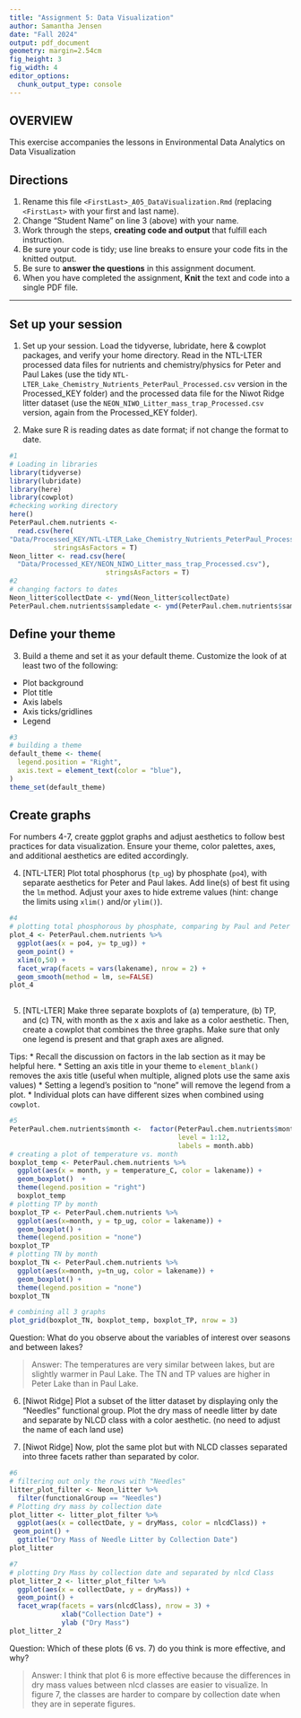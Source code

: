 ```yaml
---
title: "Assignment 5: Data Visualization"
author: Samantha Jensen
date: "Fall 2024"
output: pdf_document
geometry: margin=2.54cm
fig_height: 3
fig_width: 4
editor_options: 
  chunk_output_type: console
---
```


## OVERVIEW

This exercise accompanies the lessons in Environmental Data Analytics on Data Visualization 

## Directions
1. Rename this file `<FirstLast>_A05_DataVisualization.Rmd` (replacing `<FirstLast>` with your first and last name).
2. Change "Student Name" on line 3 (above) with your name.
3. Work through the steps, **creating code and output** that fulfill each instruction.
4. Be sure your code is tidy; use line breaks to ensure your code fits in the knitted output.
5. Be sure to **answer the questions** in this assignment document.
6. When you have completed the assignment, **Knit** the text and code into a single PDF file.

---

## Set up your session 

1. Set up your session. Load the tidyverse, lubridate, here & cowplot packages, and verify your home directory. Read in the NTL-LTER processed data files for nutrients and chemistry/physics for Peter and Paul Lakes (use the tidy `NTL-LTER_Lake_Chemistry_Nutrients_PeterPaul_Processed.csv` version in the Processed_KEY folder) and the processed data file for the Niwot Ridge litter dataset (use the `NEON_NIWO_Litter_mass_trap_Processed.csv` version, again from the Processed_KEY folder). 

2. Make sure R is reading dates as date format; if not change the format to date.

```r
#1 
# Loading in libraries 
library(tidyverse)
library(lubridate)
library(here)
library(cowplot)
#checking working directory 
here()
PeterPaul.chem.nutrients <- 
  read.csv(here(
"Data/Processed_KEY/NTL-LTER_Lake_Chemistry_Nutrients_PeterPaul_Processed.csv"),
           stringsAsFactors = T)
Neon_litter <- read.csv(here(
  "Data/Processed_KEY/NEON_NIWO_Litter_mass_trap_Processed.csv"), 
                        stringsAsFactors = T)
#2 
# changing factors to dates 
Neon_litter$collectDate <- ymd(Neon_litter$collectDate)
PeterPaul.chem.nutrients$sampledate <- ymd(PeterPaul.chem.nutrients$sampledate)
```
## Define your theme
3. Build a theme and set it as your default theme. Customize the look of at least two of the following: 
 * Plot background
 * Plot title
 * Axis labels
 * Axis ticks/gridlines
 * Legend

```r
#3
# building a theme 
default_theme <- theme(
  legend.position = "Right", 
  axis.text = element_text(color = "blue"), 
)
theme_set(default_theme)
```

## Create graphs
For numbers 4-7, create ggplot graphs and adjust aesthetics to follow best practices for data visualization. Ensure your theme, color palettes, axes, and additional aesthetics are edited accordingly.

4. [NTL-LTER] Plot total phosphorus (`tp_ug`) by phosphate (`po4`), with separate aesthetics for Peter and Paul lakes. Add line(s) of best fit using the `lm` method. Adjust your axes to hide extreme values (hint: change the limits using `xlim()` and/or `ylim()`).

```r
#4 
# plotting total phosphorous by phosphate, comparing by Paul and Peter Lake 
plot_4 <- PeterPaul.chem.nutrients %>% 
  ggplot(aes(x = po4, y= tp_ug)) + 
  geom_point() + 
  xlim(0,50) +
  facet_wrap(facets = vars(lakename), nrow = 2) + 
  geom_smooth(method = lm, se=FALSE) 
plot_4
  
```


5. [NTL-LTER] Make three separate boxplots of (a) temperature, (b) TP, and (c) TN, with month as the x axis and lake as a color aesthetic. Then, create a cowplot that combines the three graphs. Make sure that only one legend is present and that graph axes are aligned. 

Tips:
* Recall the discussion on factors in the lab section as it may be helpful here. 
* Setting an axis title in your theme to `element_blank()` removes the axis title (useful when multiple, aligned plots use the same axis values)
* Setting a legend's position to "none" will remove the legend from a plot.
* Individual plots can have different sizes when combined using `cowplot`.

```r
#5 
PeterPaul.chem.nutrients$month <-  factor(PeterPaul.chem.nutrients$month,
                                          level = 1:12, 
                                          labels = month.abb)
# creating a plot of temperature vs. month
boxplot_temp <- PeterPaul.chem.nutrients %>% 
  ggplot(aes(x = month, y = temperature_C, color = lakename)) + 
  geom_boxplot()  +
  theme(legend.position = "right") 
  boxplot_temp
# plotting TP by month   
boxplot_TP <- PeterPaul.chem.nutrients %>% 
  ggplot(aes(x=month, y = tp_ug, color = lakename)) +
  geom_boxplot() +
  theme(legend.position = "none") 
boxplot_TP
# plotting TN by month 
boxplot_TN <- PeterPaul.chem.nutrients %>% 
  ggplot(aes(x=month, y=tn_ug, color = lakename)) +
  geom_boxplot() +
  theme(legend.position = "none")
boxplot_TN  

# combining all 3 graphs 
plot_grid(boxplot_TN, boxplot_temp, boxplot_TP, nrow = 3)


```

Question: What do you observe about the variables of interest over seasons and between lakes? 

> Answer: The temperatures are very similar between lakes, but are slightly warmer in Paul Lake. The TN and TP values are higher in Peter Lake than in Paul Lake. 

6. [Niwot Ridge] Plot a subset of the litter dataset by displaying only the "Needles" functional group. Plot the dry mass of needle litter by date and separate by NLCD class with a color aesthetic. (no need to adjust the name of each land use)

7. [Niwot Ridge] Now, plot the same plot but with NLCD classes separated into three facets rather than separated by color. 

```r
#6 
# filtering out only the rows with "Needles"
litter_plot_filter <- Neon_litter %>% 
  filter(functionalGroup == "Needles")
# Plotting dry mass by collection date
plot_litter <- litter_plot_filter %>% 
  ggplot(aes(x = collectDate, y = dryMass, color = nlcdClass)) +
 geom_point() + 
  ggtitle("Dry Mass of Needle Litter by Collection Date") 
plot_litter

#7 
# plotting Dry Mass by collection date and separated by nlcd Class
plot_litter_2 <- litter_plot_filter %>% 
  ggplot(aes(x = collectDate, y = dryMass)) + 
  geom_point() + 
  facet_wrap(facets = vars(nlcdClass), nrow = 3) +
             xlab("Collection Date") +
             ylab ("Dry Mass") 
plot_litter_2

```
Question: Which of these plots (6 vs. 7) do you think is more effective, and why? 

> Answer: I think that plot 6 is more effective because the differences in dry mass values between nlcd classes are easier to visualize. In figure 7, the classes are harder to compare by collection date when they are in seperate figures. 
